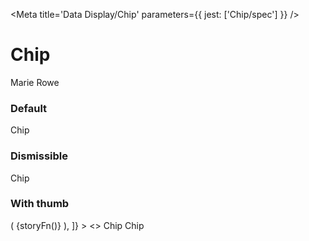 

<Meta title='Data Display/Chip' parameters={{ jest: ['Chip/spec'] }} />

# Chip

<Canvas>
  <Story name='Example'>
    <Chip thumbUrl={exampleAvatar} onClick={action('click')}>
      Marie Rowe
    </Chip>
  </Story>
</Canvas>

<ArgsTable of={Chip} />

### Default

<Canvas>
  <Story name='Default'>
    <Chip>Chip</Chip>
  </Story>
</Canvas>

### Dismissible

<Canvas>
  <Story name='Dismissible'>
    <Chip onClick={action('click')}>Chip</Chip>
  </Story>
</Canvas>

### With thumb

<Canvas>
  <Story
    name='With thumb'
    decorators={[
      (storyFn) => (
        <Box display='flex' margin='-x4'>
          <Margins all='x4'>{storyFn()}</Margins>
        </Box>
      ),
    ]}
  >
    <>
      <Chip thumbUrl={blankAvatar}>Chip</Chip>
      <Chip thumbUrl={blankAvatar} onClick={action('click')}>
        Chip
      </Chip>
    </>
  </Story>
</Canvas>
